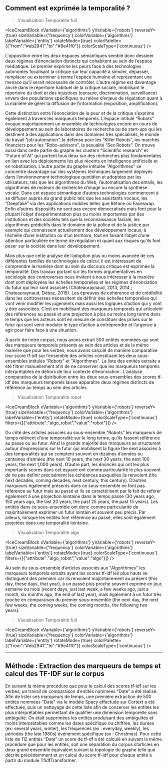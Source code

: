
## Comment est exprimée la temporalité ? 

>Visualisation Temporalité full

<IceCreamBlock 
  xVariable={'algorithms'} 
  yVariable={'robots'} 
  reverseY={true} 
  sizeVariable={'frequency'} 
  colorVariable={'algorithms'} 
  labelVariable={'entity'} 
  rotateMode={true} 
  colorPalette={{"from":"#eb2941","to":"#9e41f0"}} 
  colorScaleType={'continuous'}
/>


L'opposition entre les deux espaces sémantiques semble donc dessiner deux régimes d’énonciation distincts qui cohabitent au sein de l’espace médiatique. Le premier exprime les peurs face à des technologies autonomes focalisant la critique sur leur capacité à simuler, dépasser, remplacer ou exterminer à terme l’espèce humaine et représentant une menace qu’il serait nécessaire de contrôler. L’autre régime est davantage ancré dans le répertoire habituel de la critique sociale, mobilisant le répertoire du droit et des  injustices (censure, discrimination, surveillance) envers des populations spécifiques ou relève d’enjeux de régulation quant à la manière de gérer la diffusion de l’information (exposition, amplification).

Cette distinction entre l’énonciation de la peur et de la critique s’exprime également à travers les marqueurs temporels. L’espace intitulé “Robots” évoque majoritairement un ensemble de technologies encore en cours de développement au sein de laboratoires de recherche ou de start-ups qui les destinent à des applications dans des domaines très spécialisés, le monde du travail “job automation”, la défense pour les “Killer Robots”, les marchés financiers pour les "Robo-advisors", la sexualité “Sex Robots”. On trouve aussi dans cette partie du graphe les clusters “Scientific research” et ”Future of AI” qui portent tous deux sur des recherches plus fondamentales en lien avec les déploiements les plus récents en intelligence artificielle et en robotisation. L’autre partie du graphe intitulée "Algorithmes" se concentre davantage sur des systèmes techniques largement déployés dans l’environnement technologique quotidien et adoptées par les utilisateurs, tels que les algorithmes du Web, l’automatisation des emails, les algorithmes de moteurs de recherche d’image ou encore la synthèse vocale. Dans cet espace sémantique d’autres technologies commencent à se diffuser auprès du grand public tels que les assistants vocaux, les “Deepfake” via des applications mobiles telles que Reface ou Faceswap. Enfin d’autres dispositifs ne sont pas encore démocratisés mais font pour la plupart l’objet d’expérimentation plus ou moins importantes par des institutions et des sociétés tels que la reconnaissance faciale, les algorithmes prédictifs dans le domaine de la police et de la justice par exemple qui connaissent actuellement des développement locaux, à l’échelle d’une institution ou d’un territoire, tout en faisant l’objet d’une attention particulière en terme de régulation et quant aux risques qu’ils font peser sur la société dans leur développement. 

Mais plus que cette analyse de l’adoption plus ou moins avancée de ces différentes familles de technologies de calcul, il est intéressant de comprendre la manière dont au sein du discours critique est exprimée la temporalité. Des travaux portant sur les formes argumentatives en sociologie des controverses nous invitent à nous intéresser à la manière dont sont déployées les échelles temporelles et les régimes d’énonciation du futur qui leur sont associés (Chateauraynaud, 2013, 2014 ; Chateauraynaud, Debaz, 2019). Les épreuves de cohérence et de crédibilité dans les controverses nécessitent de définir des échelles temporelles qui vont venir modifier les jugements mais aussi les logiques d’action qui y vont y être associées. C’est en mobilisant des marqueurs temporels qui articulent des références au passé et une projection à plus ou moins long terme dans le temps que les acteurs sont en mesure de constituer des prises sur le futur qui vont venir moduler le type d’action à entreprendre et l’urgence à agir pour faire face à une situation. 

A partir de notre corpus, nous avons extrait 500 entités nommées qui sont des marqueurs temporels présents au sein des articles et de la même manière que pour les verbes, nous avons calculé de manière comparative leur score tf-idf sur l’ensemble des articles constituant les deux sous-ensembles intitulés “Robots” et "Algorithmes". La liste des entités extraite a été filtrer manuellement afin de ne conserver que les marqueurs temporels interprétables en dehors de leur contexte d’énonciation . L’analyse comparative de la distribution entre les deux sous-ensembles des scores tf-idf des marqueurs temporels laisse apparaître deux régimes distincts de référence au temps au sein des articles. 

>Visualisation Temporalité robot

<IceCreamBlock 
  xVariable={'algorithms'} 
  yVariable={'robots'} 
  reverseY={true} 
  sizeVariable={'frequency'} 
  colorVariable={'algorithms'} 
  labelVariable={'entity'} 
  rotateMode={true} 
  colorScaleType={'continuous'} 
  filters={[{"attribute":"algo_robot","value":"robot"}]}
/>

Du côté des articles associés au sous-ensemble “Robots” les marqueurs de temps relèvent d’une temporalité sur le long terme, qu’ils fassent référence au passé ou au futur. Ainsi la grande majorité des marqueurs se structurent autour d’expressions sur le futur qui mobilisent la figure the next associés à des temporalités qui se comptent souvent en dizaines d’années ou centaines d’années (the next 10 years, the next 30 years, the next 100 years, the next 1,000 years). D’autre part, les énoncés qui ont les plus importants scores dans cet espace ont comme particularité le plus souvent de ne pas définir précisément les échéances auxquelles ils renvoient (the next decades, coming decades, next century, this century). D’autres marqueurs également présents dans ce sous-ensemble ne font pas référence au futur mais au passé et ils se caractérisent par le fait de référer également à une projection lointaine dans le temps passé (30 years ago, 150 years ago, the last 20 years, the past 25 years, the past 15 years). Les entités dans ce sous-ensemble ont donc comme particularité de majoritairement exprimer un futur lointain et souvent peu précis. Par ailleurs, lorsque les entités font référence au passé, elles sont également projetées dans une temporalité lointaine.

>Visualisation Temporalité algo

<IceCreamBlock 
  xVariable={'algorithms'} 
  yVariable={'robots'} 
  reverseY={true} 
  sizeVariable={'frequency'} 
  colorVariable={'algorithms'} 
  labelVariable={'entity'} 
  rotateMode={true} 
  colorScaleType={'continuous'} 
  filters={[{"attribute":"algo_robot","value":"algo"}]}
/>

Au sein du sous-ensemble d’articles associés aux "Algorithmes" les marqueurs temporels extraits ayant les scores tf-idf les plus hauts se distinguent des premiers car ils renvoient majoritairement au présent (this day, these days, that year), à un passé plus proche souvent exprimé en jour, semaine ou mois (recent days, just last week, a few weeks ago, just a month, six months ago, the end of last year), mais également à un futur très proche en comparaison du premier sous-ensemble (the next day, the next few weeks, the coming weeks, the coming months, the following two years). 

>Visualisation Temporalité full

<IceCreamBlock 
  xVariable={'algorithms'} 
  yVariable={'robots'} 
  reverseY={true} 
  sizeVariable={'frequency'} 
  colorVariable={'algorithms'} 
  labelVariable={'entity'} 
  rotateMode={true} 
  colorPalette={{"from":"#eb2941","to":"#9e41f0"}} 
  colorScaleType={'continuous'}
/>


---

## Méthode : Extraction des marqueurs de temps et calcul des TF-IDF sur le corpus

En suivant la même procédure que pour le calcul des scores tf-idf sur les verbes, un travail de comparaison d’entités nommées “Date” a été réalisé. Afin de lister ces marqueurs de temps, une première extraction de 500 entités nommées "Date" via le modèle Spacy effectuée sur Cortext a été effectuée, puis un nettoyage de cette liste afin de conserver les entités les plus interprétables permettant de qualifier une dimension temporelle sans ambiguïté. On était supprimées les entités produisant des ambiguïtés et moins interprétables comme les dates spécifique ou chiffrée, les durées (ex: several years, winter), les fréquences (ex : everyday, weekly), les périodes (the late 1980s) événement spécifique (ex : Christmas). Pour cette liste de 112 entités “Date” un score de tf-df a été calculé en suivant la même procédure que pour les entités, soit une séparation du corpus d’articles en deux grand ensemble équivalent suivant la topologie du graphe telle que décrite précédemment et un calcul du score tf-idf pour chaque entité à partir du module TfidfTransformer.


